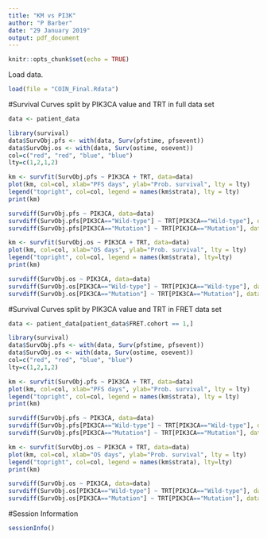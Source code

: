 ```yaml
---
title: "KM vs PI3K"
author: "P Barber"
date: "29 January 2019"
output: pdf_document
---
```


```r
knitr::opts_chunk$set(echo = TRUE)
```


Load data.

```r
load(file = "COIN_Final.Rdata")
```

#Survival Curves split by PIK3CA value and TRT in full data set

```r

data <- patient_data

library(survival)
data$SurvObj.pfs <- with(data, Surv(pfstime, pfsevent))
data$SurvObj.os <- with(data, Surv(ostime, osevent))
col=c("red", "red", "blue", "blue") 
lty=c(1,2,1,2)

km <- survfit(SurvObj.pfs ~ PIK3CA + TRT, data=data)
plot(km, col=col, xlab="PFS days", ylab="Prob. survival", lty = lty)
legend("topright", col=col, legend = names(km$strata), lty = lty)
print(km)

survdiff(SurvObj.pfs ~ PIK3CA, data=data)
survdiff(SurvObj.pfs[PIK3CA=="Wild-type"] ~ TRT[PIK3CA=="Wild-type"], data=data)
survdiff(SurvObj.pfs[PIK3CA=="Mutation"] ~ TRT[PIK3CA=="Mutation"], data=data)

km <- survfit(SurvObj.os ~ PIK3CA + TRT, data=data)
plot(km, col=col, xlab="OS days", ylab="Prob. survival", lty = lty)
legend("topright", col=col, legend = names(km$strata), lty=lty)
print(km)

survdiff(SurvObj.os ~ PIK3CA, data=data)
survdiff(SurvObj.os[PIK3CA=="Wild-type"] ~ TRT[PIK3CA=="Wild-type"], data=data)
survdiff(SurvObj.os[PIK3CA=="Mutation"] ~ TRT[PIK3CA=="Mutation"], data=data)

```

#Survival Curves split by PIK3CA value and TRT in FRET data set

```r

data <- patient_data[patient_data$FRET.cohort == 1,]

library(survival)
data$SurvObj.pfs <- with(data, Surv(pfstime, pfsevent))
data$SurvObj.os <- with(data, Surv(ostime, osevent))
col=c("red", "red", "blue", "blue") 
lty=c(1,2,1,2)

km <- survfit(SurvObj.pfs ~ PIK3CA + TRT, data=data)
plot(km, col=col, xlab="PFS days", ylab="Prob. survival", lty = lty)
legend("topright", col=col, legend = names(km$strata), lty = lty)
print(km)

survdiff(SurvObj.pfs ~ PIK3CA, data=data)
survdiff(SurvObj.pfs[PIK3CA=="Wild-type"] ~ TRT[PIK3CA=="Wild-type"], data=data)
survdiff(SurvObj.pfs[PIK3CA=="Mutation"] ~ TRT[PIK3CA=="Mutation"], data=data)

km <- survfit(SurvObj.os ~ PIK3CA + TRT, data=data)
plot(km, col=col, xlab="OS days", ylab="Prob. survival", lty = lty)
legend("topright", col=col, legend = names(km$strata), lty=lty)
print(km)

survdiff(SurvObj.os ~ PIK3CA, data=data)
survdiff(SurvObj.os[PIK3CA=="Wild-type"] ~ TRT[PIK3CA=="Wild-type"], data=data)
survdiff(SurvObj.os[PIK3CA=="Mutation"] ~ TRT[PIK3CA=="Mutation"], data=data)

```

#Session Information

```r
sessionInfo()
```